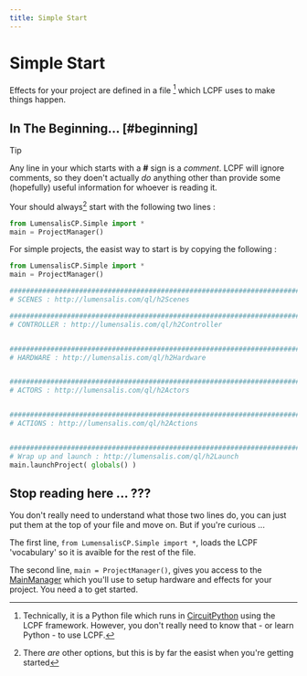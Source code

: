 ```yaml
---
title: Simple Start
---
```


# Simple Start

Effects for your project are defined in a <Term name="ProjectConfig"/> file [^1] which LCPF uses to make things happen.  

[^1]: Technically, it is a Python file which runs in [CircuitPython](https://circuitpython.org/)  using the LCPF framework.  However, you don't really need to know that - or learn Python - to use LCPF.

## In The Beginning... [#beginning]

>[!TIP]
>
> Any line in your <Term name="ProjectConfig"/> which starts with a **#** sign is a _comment_.  LCPF will ignore comments, so they doen't actually _do_ anything other than provide some (hopefully) useful information for whoever is reading it.

Your <Term name="ProjectConfig"/> should always[^2] start with the following two lines  :
```python
from LumensalisCP.Simple import *
main = ProjectManager()
```

[^2]: There _are_ other options, but this is by far the easist when you're getting started


For simple projects, the easist way to start is by copying the following : 

```python
from LumensalisCP.Simple import *
main = ProjectManager() 

#############################################################################
# SCENES : http://lumensalis.com/ql/h2Scenes

#############################################################################
# CONTROLLER : http://lumensalis.com/ql/h2Controller


#############################################################################
# HARDWARE : http://lumensalis.com/ql/h2Hardware


#############################################################################
# ACTORS : http://lumensalis.com/ql/h2Actors


#############################################################################
# ACTIONS : http://lumensalis.com/ql/h2Actions


#############################################################################
# Wrap up and launch : http://lumensalis.com/ql/h2Launch
main.launchProject( globals() )
```


## Stop reading here ... ???

You don't really need to understand what those two lines do, you can just put them at the top of your file and move on.   But if you're curious ...

The first line, `from LumensalisCP.Simple import *`, loads the LCPF 'vocabulary' so it is avaible for the rest of the file.

The second line, `main = ProjectManager()`, gives you access to the [MainManager](../Main) which you'll use to setup hardware and effects for your project.
You need a <Term name="MainManager"/> to get started.  

